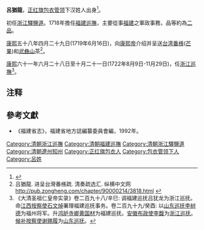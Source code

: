 '''呂猶龍'''，[[正红旗包衣|正红旗包衣]][[管领_(八旗)|管领]]下汉姓人出身<ref>{{cite journal|last = 
|first = 
|author =张玉兴
|coauthors = 
|date =2003
|year = 
|month = 
|title =《包衣汉姓与汉军简论——八旗制度兴衰的一个历史见证》
|journal =辽宁大学学报：哲学社会科学版
|volume = 
|issue =2003年第4期
|pages =37—45
|publisher =辽宁大学
|location =辽宁省沈阳市
|issn =1002-3291
|pmid = 
|doi = 
|bibcode = 
|oclc =
|id = 
|url =http://www.cqvip.com/QK/81446X/20034/9098967.html
|language =Zh-hans}}</ref>{{Rp|41}}。

初任[[浙江驛鹽道|浙江驛鹽道]]。1718年擔任[[福建巡撫|福建巡撫]]，主要從事[[福建|福建]]之軍政事務，品等約為[[二品|二品]]。

[[康熙|康熙]]五十八年四月二十九日(1719年6月16日)，向[[康熙帝|康熙帝]]介绍并呈送[[台湾|台湾]][[番檨|番檨]]([[芒果|芒果]])和[[武彝山|武彝山]]茶<ref>吕猶龍. 进呈台灣番檨疏.  清奏疏选汇. 纵横中文网 http://pub.zongheng.com/chapter/90000214/3818.html {{Wayback|url=http://pub.zongheng.com/chapter/90000214/3818.html |date=20131029190441 }}</ref>。

[[康熙|康熙]]六十一年六月二十八日至十月二十一日(1722年8月9日-11月29日)，任[[浙江巡撫|浙江巡撫]]<ref>《大清圣祖仁皇帝实录》卷二百九十八/辛巳: 调福建巡抚吕犹龙为浙江巡抚。命[[江西按察使|江西按察使]][[石文焯|石文焯]]署理福建巡抚事务。卷二百九十九/癸酉: 以[[山东巡抚|山东巡抚]][[李树德|李树德]]为福州将军。升[[鸿胪寺卿|鸿胪寺卿]][[黄国材|黄国材]]为福建巡抚。[[安徽布政使|安徽布政使]][[李馥|李馥]]为[[浙江巡抚|浙江巡抚]]。[[候补按察使|候补按察使]][[谢赐履|谢赐履]]为[[山东巡抚|山东巡抚]]。</ref>。

== 注释 ==

{{Reflist|25em}}

==參考文獻==
*《福建省志》，福建省地方誌編纂委員會編，1992年。

{{start box}}
{{s-before|[[陳璸|陳璸]]}}
{{s-title|[[福建巡撫|福建巡撫]]|1718年上任}}
{{s-after|[[黃國材|黃國材]]}}
{{end box}}
{{清朝官员小作品}}

{{DEFAULTSORT:L吕}}
[[Category:清朝浙江巡撫|Category:清朝浙江巡撫]]
[[Category:清朝福建巡撫|Category:清朝福建巡撫]]
[[Category:清朝浙江驛鹽道|Category:清朝浙江驛鹽道]]
[[Category:清朝遼州知州|Category:清朝遼州知州]]
[[Category:正红旗包衣人|Category:正红旗包衣人]]
[[Category:包衣管领下人|Category:包衣管领下人]]
[[Category:呂姓|Category:呂姓]]